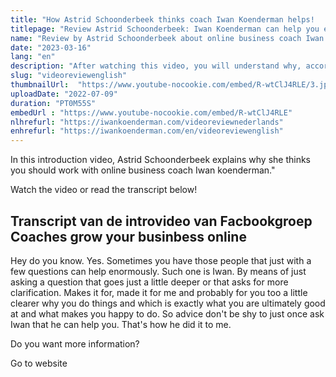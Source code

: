 ```yaml
---
title: "How Astrid Schoonderbeek thinks coach Iwan Koenderman helps!         "
titlepage: "Review Astrid Schoonderbeek: Iwan Koenderman can help you enormously."
name: "Review by Astrid Schoonderbeek about online business coach Iwan Koenderman"
date: "2023-03-16"
lang: "en"
description: "After watching this video, you will understand why, according to Astrid Schoonderbeek, you should work with Coach Iwan Koenderman. Click!"
slug: "videoreviewenglish"
thumbnailUrl:  "https://www.youtube-nocookie.com/embed/R-wtClJ4RLE/3.jpg"
uploadDate: "2022-07-09"
duration: "PT0M55S"  
embedUrl : "https://www.youtube-nocookie.com/embed/R-wtClJ4RLE"
nlhrefurl: "https://iwankoenderman.com/videoreviewnederlands"
enhrefurl: "https://iwankoenderman.com/en/videoreviewenglish"
---
```


In this introduction video, Astrid Schoonderbeek explains why she thinks you should work with online business coach Iwan koenderman."

Watch the video or read the transcript below!

<Mylazyvideo
                    vidurl1 = "https://www.youtube-nocookie.com/embed/R-wtClJ4RLE"
                    vidtitle1 = "Review van Astrid Schoonderbeek over online businesscoach Iwan Koenderman"
                    vidln1 = "nl"
                    vidurl2 = "https://www.youtube-nocookie.com/embed/R-wtClJ4RLE"
                    vidtitle2 = "Review by Astrid Schoonderbeek about online business coach Iwan Koenderman" 
                    vidln2 = "en"/>
<Ctabutton
                    Urlnl="https://meetings.hubspot.com/iwan-koenderman"
                    Urlen="https://meetings.hubspot.com/iwan-koenderman"
                    Arlabnl="klik hier voor het maken van een zoomafspraak"
                    Arlaben="Click here to scedule a zoom appointment"
                    ButTxtnl="Plan zoomgesprek"
                    ButTxten="Schedule zoom call"/>  

## Transcript van de introvideo van Facbookgroep Coaches grow your businbess online

Hey do you know. Yes. Sometimes you have those
people that just with a few questions 
can help enormously.
Such one is Iwan.
By means of
just asking a question
that goes just a little deeper or that
asks for more clarification.
Makes it for,
made it for me
and probably for you too
a little clearer why you do things and
which is exactly what you are ultimately good at and 
what makes you happy to do.
So
advice
don't be shy to just once ask Iwan 
that he can help you.
That's how he did it to me.


Do you want more information?

<Link to="/en"  className="button-cta" >Go to website</Link> 





